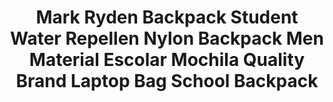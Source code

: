 ---
id: '32770463181'
title: >-
  Mark Ryden Backpack Student Water Repellen Nylon Backpack Men Material Escolar
  Mochila Quality Brand Laptop Bag School Backpack
description: ''
images:
  - >-
    ../../images/32770463181/0_Mark-Ryden-Backpack-Student-Water-Repellen-Nylon-Backpack-Men-Material-Escolar-Mochila-Quality-Brand-Laptop-Bag.jpg
  - >-
    ../../images/32770463181/1_Mark-Ryden-Backpack-Student-Water-Repellen-Nylon-Backpack-Men-Material-Escolar-Mochila-Quality-Brand-Laptop-Bag.jpg
  - >-
    ../../images/32770463181/2_Mark-Ryden-Backpack-Student-Water-Repellen-Nylon-Backpack-Men-Material-Escolar-Mochila-Quality-Brand-Laptop-Bag.jpg
  - >-
    ../../images/32770463181/3_Mark-Ryden-Backpack-Student-Water-Repellen-Nylon-Backpack-Men-Material-Escolar-Mochila-Quality-Brand-Laptop-Bag.jpg
  - >-
    ../../images/32770463181/4_Mark-Ryden-Backpack-Student-Water-Repellen-Nylon-Backpack-Men-Material-Escolar-Mochila-Quality-Brand-Laptop-Bag.jpg
  - >-
    ../../images/32770463181/5_Mark-Ryden-Backpack-Student-Water-Repellen-Nylon-Backpack-Men-Material-Escolar-Mochila-Quality-Brand-Laptop-Bag.jpg
pricing:
  price: 99.99
  compareAt: null
  cost: null
  taxed: true
variants:
  - title: Color
    options:
      - optionId: '14:193'
        src: >-
          https://ae01.alicdn.com/kf/HTB1qwVUOpXXXXc.XFXXq6xXFXXXB/Mark-Ryden-Backpack-Student-Water-Repellen-Nylon-Backpack-Men-Material-Escolar-Mochila-Quality-Brand-Laptop-Bag.jpg
        text: Black USB
      - optionId: '14:173'
        src: >-
          https://ae01.alicdn.com/kf/HTB1KoVwOpXXXXbSapXXq6xXFXXX0/Mark-Ryden-Backpack-Student-Water-Repellen-Nylon-Backpack-Men-Material-Escolar-Mochila-Quality-Brand-Laptop-Bag.jpg
        text: Deep Blue USB
      - optionId: '14:100018786'
        src: >-
          https://ae01.alicdn.com/kf/HTB1lZlDOpXXXXXzaXXXq6xXFXXXC/Mark-Ryden-Backpack-Student-Water-Repellen-Nylon-Backpack-Men-Material-Escolar-Mochila-Quality-Brand-Laptop-Bag.jpg
        text: Blue Cube USB
      - optionId: '14:200003699'
        src: >-
          https://ae01.alicdn.com/kf/HTB1TLdIQFXXXXbmXpXXq6xXFXXXn/Mark-Ryden-Backpack-Student-Water-Repellen-Nylon-Backpack-Men-Material-Escolar-Mochila-Quality-Brand-Laptop-Bag.jpg
        text: Dynamic Planet USB
  - title: Ships From
    options:
      - optionId: '200007763:201336100'
        text: China
      - optionId: '200007763:201336106'
        text: United States
      - optionId: '200007763:201336103'
        text: Russian Federation
      - optionId: '200007763:203287806'
        text: Czech Republic
  - title: Size
    options:
      - optionId: '5:313'
        text: 15inches
tags:
  - Item Type
  - Backpacks
  - Backpacks Type
  - Softback
  - Lining Material
  - Polyester
  - Main Material
  - Nylon
  - Gender
  - Unisex
  - Model Number
  - MR6008
  - Interior
  - >-
    Interior Compartment,Computer Interlayer,Interior Zipper Pocket,Interior
    Slot Pocket,Cell Phone Pocket
  - Capacity
  - 20-35 Litre
  - Closure Type
  - Zipper
  - Brand Name
  - MARK RYDEN
  - Carrying System
  - Resin Mesh
  - Handle/Strap Type
  - Soft Handle
  - Style
  - Fashion
  - Decoration
  - None
  - Exterior
  - Silt Pocket
  - Pattern Type
  - Geometric
meta: null
---